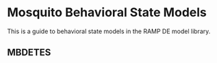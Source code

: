 
# Mosquito Behavioral State Models

This is a guide to behavioral state models in the RAMP DE model library. 

## MBDETES



